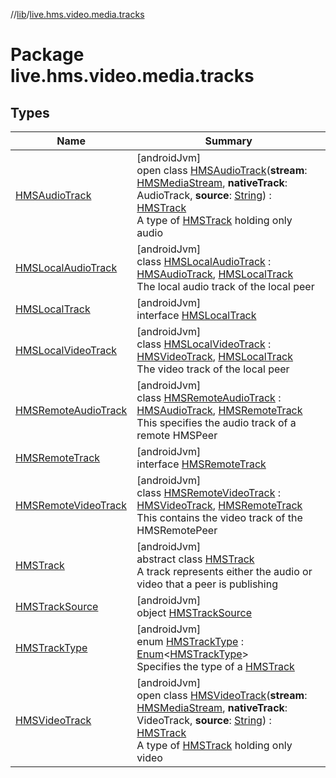 //[lib](/api-reference/android/v2/home/content)/[live.hms.video.media.tracks](index)

# Package live.hms.video.media.tracks

## Types

| Name                                                   | Summary                                                                                                                                                                                                                                                                                                                                                                                      |
| ------------------------------------------------------ | -------------------------------------------------------------------------------------------------------------------------------------------------------------------------------------------------------------------------------------------------------------------------------------------------------------------------------------------------------------------------------------------- |
| [HMSAudioTrack](-h-m-s-audio-track/index)              | [androidJvm]<br />open class [HMSAudioTrack](-h-m-s-audio-track/index)(**stream**: [HMSMediaStream](../live.hms.video.media.streams/-h-m-s-media-stream/index), **nativeTrack**: AudioTrack, **source**: [String](https://kotlinlang.org/api/latest/jvm/stdlib/kotlin/-string/index.html)) : [HMSTrack](-h-m-s-track/index)<br />A type of [HMSTrack](-h-m-s-track/index) holding only audio |
| [HMSLocalAudioTrack](-h-m-s-local-audio-track/index)   | [androidJvm]<br />class [HMSLocalAudioTrack](-h-m-s-local-audio-track/index) : [HMSAudioTrack](-h-m-s-audio-track/index), [HMSLocalTrack](-h-m-s-local-track/index)<br />The local audio track of the local peer                                                                                                                                                                             |
| [HMSLocalTrack](-h-m-s-local-track/index)              | [androidJvm]<br />interface [HMSLocalTrack](-h-m-s-local-track/index)                                                                                                                                                                                                                                                                                                                        |
| [HMSLocalVideoTrack](-h-m-s-local-video-track/index)   | [androidJvm]<br />class [HMSLocalVideoTrack](-h-m-s-local-video-track/index) : [HMSVideoTrack](-h-m-s-video-track/index), [HMSLocalTrack](-h-m-s-local-track/index)<br />The video track of the local peer                                                                                                                                                                                   |
| [HMSRemoteAudioTrack](-h-m-s-remote-audio-track/index) | [androidJvm]<br />class [HMSRemoteAudioTrack](-h-m-s-remote-audio-track/index) : [HMSAudioTrack](-h-m-s-audio-track/index), [HMSRemoteTrack](-h-m-s-remote-track/index)<br />This specifies the audio track of a remote HMSPeer                                                                                                                                                              |
| [HMSRemoteTrack](-h-m-s-remote-track/index)            | [androidJvm]<br />interface [HMSRemoteTrack](-h-m-s-remote-track/index)                                                                                                                                                                                                                                                                                                                      |
| [HMSRemoteVideoTrack](-h-m-s-remote-video-track/index) | [androidJvm]<br />class [HMSRemoteVideoTrack](-h-m-s-remote-video-track/index) : [HMSVideoTrack](-h-m-s-video-track/index), [HMSRemoteTrack](-h-m-s-remote-track/index)<br />This contains the video track of the HMSRemotePeer                                                                                                                                                              |
| [HMSTrack](-h-m-s-track/index)                         | [androidJvm]<br />abstract class [HMSTrack](-h-m-s-track/index)<br />A track represents either the audio or video that a peer is publishing                                                                                                                                                                                                                                                  |
| [HMSTrackSource](-h-m-s-track-source/index)            | [androidJvm]<br />object [HMSTrackSource](-h-m-s-track-source/index)                                                                                                                                                                                                                                                                                                                         |
| [HMSTrackType](-h-m-s-track-type/index)                | [androidJvm]<br />enum [HMSTrackType](-h-m-s-track-type/index) : [Enum](https://kotlinlang.org/api/latest/jvm/stdlib/kotlin/-enum/index.html)<[HMSTrackType](-h-m-s-track-type/index)> <br />Specifies the type of a [HMSTrack](-h-m-s-track/index)                                                                                                                                          |
| [HMSVideoTrack](-h-m-s-video-track/index)              | [androidJvm]<br />open class [HMSVideoTrack](-h-m-s-video-track/index)(**stream**: [HMSMediaStream](../live.hms.video.media.streams/-h-m-s-media-stream/index), **nativeTrack**: VideoTrack, **source**: [String](https://kotlinlang.org/api/latest/jvm/stdlib/kotlin/-string/index.html)) : [HMSTrack](-h-m-s-track/index)<br />A type of [HMSTrack](-h-m-s-track/index) holding only video |

